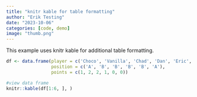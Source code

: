 ```yaml
---
title: "knitr kable for table formatting"
author: "Erik Testing"
date: "2023-10-06"
categories: [code, demo]
image: "thumb.png"
---
```


This example uses knitr kable for additional table formatting.

```r
df <- data.frame(player = c('Choco', 'Vanilla', 'Chad', 'Dan', 'Eric', 'Frank'),
                 position = c('A', 'B', 'B', 'B', 'B', 'A'),
                 points = c(1, 2, 2, 1, 0, 0))

#view data frame
knitr::kable(df[1:6, ], )
```
